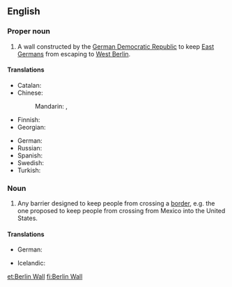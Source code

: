 ==English==
{{wikipedia}}

===Proper noun===
{{en-proper noun|head=[[Berlin]] [[wall|Wall]]}}

# A wall constructed by the [[German Democratic Republic]] to keep [[East Germans]] from escaping to [[West Berlin]].

====Translations====
{{trans-top|Berlin Wall}}
* Catalan: {{t|ca|Mur de Berlín|m}}
* Chinese:
*: Mandarin: {{t+|cmn|柏林圍牆|sc=Hani}}, {{t|cmn|柏林围墙|tr=Bólín Wéiqiáng|sc=Hani}}
* Finnish: {{t|fi|Berliinin muuri}}
* Georgian: {{t|ka|ბერლინის კედელი|sc=Geor}}
{{trans-mid}}
* German: {{t|de|Berliner Mauer}}
* Russian: {{t|ru|Берлинская стена|f|tr=Berlínskaja stená}}
* Spanish: {{t|es|muro de Berlín|m}}
* Swedish: {{t|sv|Berlinmuren|c}}
* Turkish: {{t|tr|Berlin Duvarı}}
{{trans-bottom}}

===Noun===
{{en-noun|head=[[Berlin]] [[wall|Wall]]}}

# {{context|politics|lang=en}} Any barrier designed to keep people from crossing a [[border]], e.g. the one proposed to keep people from crossing from Mexico into the United States.

====Translations====
{{trans-top|barrier designed to keep people from crossing a border}}
* German: {{t|de|Berliner Mauer|f}}
{{trans-mid}}
* Icelandic: {{t|is|Berlínarmúrinn|m}}
{{trans-bottom}}

[[et:Berlin Wall]]
[[fi:Berlin Wall]]
